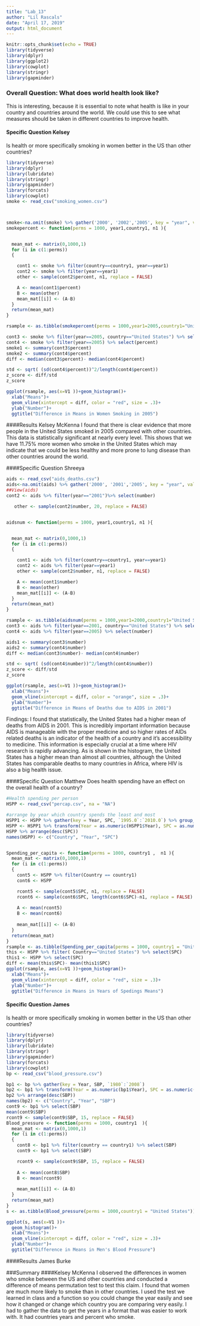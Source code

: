 ```yaml
---
title: "Lab_13"
author: "Lil Rascals"
date: "April 17, 2019"
output: html_document
---
```


```r
knitr::opts_chunk$set(echo = TRUE)
library(tidyverse)
library(dplyr)
library(ggplot2)
library(cowplot)
library(stringr)
library(gapminder)
```
### Overall Question: What does world health look like?
This is interesting, because it is essential to note what health is like in your country and countries around the world. We could use this to see what measures should be taken in different countries to improve health. 

#### Specific Question Kelsey
Is health or more specifically smoking in women better in the US than other countries? 
```r
library(tidyverse)
library(dplyr)
library(lubridate)
library(stringr)
library(gapminder)
library(forcats)
library(cowplot)
smoke <- read_csv("smoking_women.csv")



smoke<-na.omit(smoke) %>% gather('2000', '2002','2005', key = "year", value = "percent")
smokepercent <- function(perms = 1000, year1,country1, n1 ){


  mean_mat <- matrix(0,1000,1)
  for (i in c(1:perms))
  {

    cont1 <- smoke %>% filter(country==country1, year==year1) 
    cont2 <- smoke %>% filter(year==year1) 
    other <- sample(cont2$percent, n1, replace = FALSE)

    A <- mean(cont1$percent)
    B <- mean(other)
    mean_mat[[i]] <- (A-B)
  }
  return(mean_mat)
}

rsample <- as.tibble(smokepercent(perms = 1000,year1=2005,country1="United States",n1=10))

cont3 <- smoke %>% filter(year==2005, country=="United States") %>% select(percent)
cont4 <- smoke %>% filter(year==2005) %>% select(percent)
smoke1 <- summary(cont3$percent)
smoke2 <- summary(cont4$percent)
diff <- median(cont3$percent)- median(cont4$percent)

std <- sqrt( (sd(cont4$percent))^2/length(cont4$percent))
z_score <- diff/std
z_score

ggplot(rsample, aes(x=V1 ))+geom_histogram()+
  xlab("Means")+
  geom_vline(xintercept = diff, color = "red", size = .3)+
  ylab("Number")+
  ggtitle("Difference in Means in Women Smoking in 2005")

```
####Results Kelsey McKenna
I found that there is clear evidence that more people in the United States smoked in 2005 compared with other countries. This data is statistically significant at nearly every level. This shows that we have 11.75% more women who smoke in the United States which may indicate that we could be less healthy and more prone to lung disease than other countries around the world. 

####Specific Question Shreeya

```r
aids <- read_csv("aids_deaths.csv")
aids<-na.omit(aids) %>% gather('2000', '2001','2005', key = "year", value = "number")%>% group_by(year)
##View(aids)
cont2 <- aids %>% filter(year=="2001")%>% select(number)

   other <- sample(cont2$number, 20, replace = FALSE)


aidsnum <- function(perms = 1000, year1,country1, n1 ){


  mean_mat <- matrix(0,1000,1)
  for (i in c(1:perms))
  {

    cont1 <- aids %>% filter(country==country1, year==year1) 
    cont2 <- aids %>% filter(year==year1) 
    other <- sample(cont2$number, n1, replace = FALSE)

    A <- mean(cont1$number)
    B <- mean(other)
    mean_mat[[i]] <- (A-B)
  }
  return(mean_mat)
}

rsample <- as.tibble(aidsnum(perms = 1000,year1=2000,country1="United States", n1=10))
cont3 <- aids %>% filter(year==2001, country=="United States") %>% select(number)
cont4 <- aids %>% filter(year==2005) %>% select(number)

aids1 <- summary(cont3$number)
aids2 <- summary(cont4$number)
diff <- median(cont3$number)- median(cont4$number)

std <- sqrt( (sd(cont4$number))^2/length(cont4$number))
z_score <- diff/std
z_score

ggplot(rsample, aes(x=V1 ))+geom_histogram()+
  xlab("Means")+
  geom_vline(xintercept = diff, color = "orange", size = .3)+
  ylab("Number")+
  ggtitle("Difference in Means of Deaths due to AIDS in 2001")

```
Findings: I found that statistically, the United States had a higher mean of deaths from AIDS in 2001. This is incredibly important information because AIDS is manageable with the proper medicine and so higher rates of AIDs related deaths is an indicator of the health of a country and it's accessibility to medicine. This information is especially crucial at a time where HIV research is rapidly advancing. As is shown in the histogram, the United States has a higher mean than almost all countries, although the United States has comparable deaths to many countries in Africa, where HIV is also a big health issue.

####Specific Question Matthew
Does health spending have an effect on the overall health of a country?


```r
#Health spending per person
HSPP <- read_csv("percap.csv", na = "NA")

#arrange by year which country spends the least and most
HSPP1 <- HSPP %>% gather(key = Year, SPC, `1995.0`:`2010.0`) %>% group_by(Year)
HSPP <- HSPP1 %>% transform(Year = as.numeric(HSPP1$Year), SPC = as.numeric(HSPP1$SPC)) %>% na.omit()
HSPP %>% arrange(desc(SPC))
names(HSPP) <- c("Country", "Year", "SPC")


Spending_per_capita <- function(perms = 1000, country1 ,  n1 ){
  mean_mat <- matrix(0,1000,1)
  for (i in c(1:perms))
  {
    cont5 <- HSPP %>% filter(Country == country1) 
    cont6 <- HSPP 

    rcont5 <- sample(cont5$SPC, n1, replace = FALSE)
    rcont6 <- sample(cont6$SPC, length(cont6$SPC)-n1, replace = FALSE)
    
    A <- mean(rcont5)
    B <- mean(rcont6)
    
    mean_mat[[i]] <- (A-B)
  }
  return(mean_mat)
}
rsample <- as.tibble(Spending_per_capita(perms = 1000, country1 = "United States",  n1 = 15))
this <- HSPP %>% filter( Country=="United States") %>% select(SPC)
this1 <- HSPP %>% select(SPC)
diff <- mean(this$SPC)- mean(this1$SPC)
ggplot(rsample, aes(x=V1 ))+geom_histogram()+
  xlab("Means")+
  geom_vline(xintercept = diff, color = "red", size = .3)+
  ylab("Number")+
  ggtitle("Difference in Means in Years of Spedings Means")
```

#### Specific Question James
Is health or more specifically smoking in women better in the US than other countries? 
```r
library(tidyverse)
library(dplyr)
library(lubridate)
library(stringr)
library(gapminder)
library(forcats)
library(cowplot)
bp <- read_csv("blood_pressure.csv")

bp1 <- bp %>% gather(key = Year, SBP, `1980`:`2008`) 
bp2 <- bp1 %>% transform(Year = as.numeric(bp1$Year), SPC = as.numeric(bp1$SBP)) %>% na.omit()
bp2 %>% arrange(desc(SBP))
names(bp2) <- c("Country", "Year", "SBP")
cont9 <- bp1 %>% select(SBP) 
mean(cont9$SBP)
rcont9 <- sample(cont9$SBP, 15, replace = FALSE)
Blood_pressure <- function(perms = 1000, country1  ){
  mean_mat <- matrix(0,1000,1)
  for (i in c(1:perms))
  {
    cont8 <- bp1 %>% filter(country == country1) %>% select(SBP)
    cont9 <- bp1 %>% select(SBP)

    rcont9 <- sample(cont9$SBP, 15, replace = FALSE)
    
    A <- mean(cont8$SBP)
    B <- mean(rcont9)
    
    mean_mat[[i]] <- (A-B)
  }
  return(mean_mat)
}
s <- as.tibble(Blood_pressure(perms = 1000,country1 = "United States"))

ggplot(s, aes(x=V1 ))+
  geom_histogram()+
  xlab("Means")+
  geom_vline(xintercept = diff, color = "red", size = .3)+
  ylab("Number")+
  ggtitle("Difference in Means in Men's Blood Pressure")
```
  
####Results James Burke


###Summary
####Kelsey McKenna
I observed the differences in women who smoke between the US and other countries and conducted a difference of means permutation test to test this claim. I found that women are much more likely to smoke than in other countries. I used the test we learned in class and a function so you could change the year easily and see how it changed or change which country you are comparing very easily. I had to gather the data to get the years in a format that was easier to work with. It had countries years and percent who smoke. 


